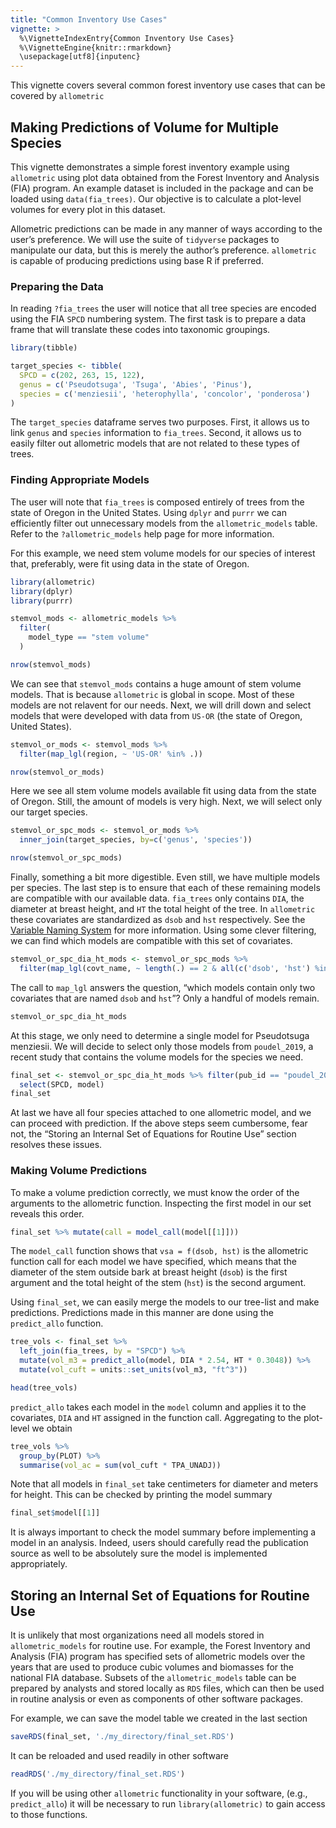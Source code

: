 ```yaml
---
title: "Common Inventory Use Cases"
vignette: >
  %\VignetteIndexEntry{Common Inventory Use Cases}
  %\VignetteEngine{knitr::rmarkdown}
  \usepackage[utf8]{inputenc}
---
```


This vignette covers several common forest inventory use cases that can be 
covered by `allometric`

## Making Predictions of Volume for Multiple Species

This vignette demonstrates a simple forest inventory example using `allometric`
using plot data obtained from the Forest Inventory and Analysis (FIA) program.
An example dataset is included in the package and can be loaded using 
`data(fia_trees)`. Our objective is to calculate a plot-level volumes for 
every plot in this dataset.

Allometric predictions can be made in any manner of ways according to the 
user's preference. We will use the suite of `tidyverse` packages to manipulate
our data, but this is merely the author's preference. `allometric` is capable
of producing predictions using base R if preferred.

### Preparing the Data

In reading `?fia_trees` the user will notice that all tree species are encoded
using the FIA `SPCD` numbering system. The first task is to prepare a data frame
that will translate these codes into taxonomic groupings.

```r
library(tibble)

target_species <- tibble(
  SPCD = c(202, 263, 15, 122),
  genus = c('Pseudotsuga', 'Tsuga', 'Abies', 'Pinus'),
  species = c('menziesii', 'heterophylla', 'concolor', 'ponderosa')
)
```

The `target_species` dataframe serves two purposes. First, it allows us to link
`genus` and `species` information to `fia_trees`. Second, it allows us to 
easily filter out allometric models that are not related to these types of
trees.

### Finding Appropriate Models

The user will note that `fia_trees` is composed entirely of trees from the state
of Oregon in the United States. Using `dplyr` and `purrr` we can efficiently 
filter out unnecessary models from the `allometric_models` table. Refer to the
`?allometric_models` help page for more information.

For this example, we need stem volume models for our species of interest that,
preferably, were fit using data in the state of Oregon.

```r
library(allometric)
library(dplyr)
library(purrr)

stemvol_mods <- allometric_models %>%
  filter(
    model_type == "stem volume"
  )

nrow(stemvol_mods)
```

We can see that `stemvol_mods` contains a huge amount of stem volume models.
That is because `allometric` is global in scope. Most of these models are not
relavent for our needs. Next, we will drill down and select models that were 
developed with data from `US-OR` (the state of Oregon, United States).

```r
stemvol_or_mods <- stemvol_mods %>%
  filter(map_lgl(region, ~ 'US-OR' %in% .))

nrow(stemvol_or_mods)
```

Here we see all stem volume models available fit using data from the state of
Oregon. Still, the amount of models is very high. Next, we will select only our
target species.

```r
stemvol_or_spc_mods <- stemvol_or_mods %>%
  inner_join(target_species, by=c('genus', 'species'))

nrow(stemvol_or_spc_mods)
```

Finally, something a bit more digestible. Even still, we have multiple models
per species. The last step is to ensure that each of these remaining models are
compatible with our available data. `fia_trees` only contains `DIA`, the 
diameter at breast height, and `HT` the total height of the tree. In `allometric`
these covariates are standardized as `dsob` and `hst` respectively. See the
[Variable Naming System](https://allometric.github.io/allometric/articles/variable_naming_system.html)
for more information. Using some clever filtering, we can find which models are
compatible with this set of covariates.

```r
stemvol_or_spc_dia_ht_mods <- stemvol_or_spc_mods %>%
  filter(map_lgl(covt_name, ~ length(.) == 2 & all(c('dsob', 'hst') %in% .)))
```

The call to `map_lgl` answers the question, "which models contain only two 
covariates that are named `dsob` and `hst`"? Only a handful of models remain.

```r
stemvol_or_spc_dia_ht_mods
```

At this stage, we only need to determine a single model for Pseudotsuga
menziesii. We will decide to select only those models from `poudel_2019`, a
recent study that contains the volume models for the species we need.

```r
final_set <- stemvol_or_spc_dia_ht_mods %>% filter(pub_id == "poudel_2019") %>%
  select(SPCD, model)
final_set
```

At last we have all four species attached to one allometric model, and we can
proceed with prediction. If the above steps seem cumbersome, fear not, the
"Storing an Internal Set of Equations for Routine Use" section resolves these
issues.

### Making Volume Predictions

To make a volume prediction correctly, we must know the order of the arguments
to the allometric function. Inspecting the first model in our set reveals this
order.

```r
final_set %>% mutate(call = model_call(model[[1]]))
```

The `model_call` function shows that `vsa = f(dsob, hst)` is the allometric 
function call for each model we have specified, which means that the
diameter of the stem outside bark at breast height (`dsob`) is the
first argument and the total height of the stem (`hst`) is the second argument.

Using `final_set`, we can easily merge the models to our tree-list and make
predictions. Predictions made in this manner are done using the `predict_allo`
function.

```r
tree_vols <- final_set %>%
  left_join(fia_trees, by = "SPCD") %>%
  mutate(vol_m3 = predict_allo(model, DIA * 2.54, HT * 0.3048)) %>%
  mutate(vol_cuft = units::set_units(vol_m3, "ft^3"))

head(tree_vols)
```

`predict_allo` takes each model in the `model` column and applies it to the
covariates, `DIA` and `HT` assigned in the function call. Aggregating to the
plot-level we obtain

```r
tree_vols %>%
  group_by(PLOT) %>%
  summarise(vol_ac = sum(vol_cuft * TPA_UNADJ))
```

Note that all models in `final_set` take centimeters for diameter and meters for
height. This can be checked by printing the model summary

```r
final_set$model[[1]]
```

It is always important to check the model summary before implementing a model
in an analysis. Indeed, users should carefully read the publication source as
well to be absolutely sure the model is implemented appropriately.

## Storing an Internal Set of Equations for Routine Use

It is unlikely that most organizations need all models stored in
`allometric_models` for routine use. For example, the Forest Inventory and 
Analysis (FIA) program has specified sets of allometric models over the years
that are used to produce cubic volumes and biomasses for the national FIA
database. Subsets of the `allometric_models` table can be prepared by
analysts and stored locally as `RDS` files, which can then be used in routine
analysis or even as components of other software packages.

For example, we can save the model table we created in the last section

```r
saveRDS(final_set, './my_directory/final_set.RDS')
```

It can be reloaded and used readily in other software

```r
readRDS('./my_directory/final_set.RDS')
```

If you will be using other `allometric` functionality in your software, (e.g.,
`predict_allo`) it will be necessary to run `library(allometric)` to gain access
to those functions.